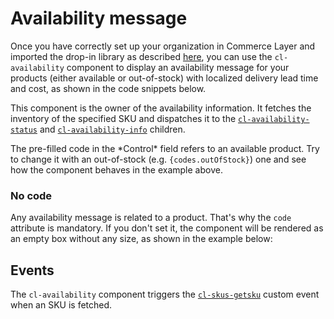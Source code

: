 
<Meta of={Stories} />

# Availability message

Once you have correctly set up your organization in Commerce Layer and imported the drop-in library as described [here](?path=/docs/getting-started--docs), you can use the `cl-availability` component to display an availability message for your products (either available or out-of-stock) with localized delivery lead time and cost, as shown in the code snippets below.

This component is the owner of the availability information. It fetches the inventory of the specified SKU and dispatches it to the [`cl-availability-status`](?path=/docs/components-availability-cl-availability-status--docs) and [`cl-availability-info`](?path=/docs/components-availability-cl-availability-info--docs) children.

<Canvas of={Stories.Basic} />

<Controls of={Stories.Basic} />

<Alert title="Out of stock" type="info">
  The pre-filled code in the *Control* field refers to an available product. Try to change it with an out-of-stock (e.g. <code>{codes.outOfStock}</code>) one and see how the component behaves in the example above.
</Alert>

### No code

Any availability message is related to a product. That's why the `code` attribute is mandatory. If you don't set it, the component will be rendered as an empty box without any size, as shown in the example below:

<Canvas of={Stories.WithoutAttributes} />

## Events

The `cl-availability` component triggers the [`cl-skus-getsku`](?path=/docs/events--docs#cl-skus-getsku) custom event when an SKU is fetched.
